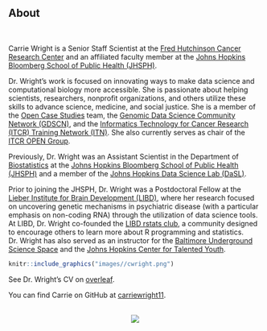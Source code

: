 ###
###
&nbsp;
&nbsp;
&nbsp;
&nbsp;
&nbsp;

## About {.tabset .tabset-fade}
&nbsp;



Carrie Wright is a Senior Staff Scientist at the [Fred Hutchinson Cancer Research Center](https://www.fredhutch.org/) and an affiliated faculty member at the [Johns Hopkins Bloomberg School of Public Health (JHSPH)](https://www.jhsph.edu/).

Dr. Wright's work is focused on innovating ways to make data science and computational biology more accessible. She is passionate about helping scientists, researchers, nonprofit organizations, and others utilize these skills to advance science, medicine, and social justice. She is a member of the [Open Case Studies](https://opencasestudies.github.io/) team, the [Genomic Data Science Community Network (GDSCN)](https://www.gdscn.org/home), and the [Informatics Technology for Cancer Research (ITCR) Training Network (ITN)](https://www.itcrtraining.org/). She also currently serves as chair of the [ITCR OPEN Group](https://www.itcrtraining.org/open).  

Previously, Dr. Wright was an Assistant Scientist in the Department of [Biostatistics](https://www.jhsph.edu/departments/biostatistics/) at the [Johns Hopkins Bloomberg School of Public Health (JHSPH)](https://www.jhsph.edu/) and a member of the [Johns Hopkins Data Science Lab (DaSL)](https://jhudatascience.org/).

Prior to joining the JHSPH, Dr. Wright was a Postdoctoral Fellow at the [Lieber Institute for Brain Development (LIBD)](https://www.libd.org/), where her research focused on uncovering genetic mechanisms in psychiatric disease (with a particular emphasis on non-coding RNA) through the utilization of data science tools. At LIBD, Dr. Wright co-founded the [LIBD rstats club](http://research.libd.org/rstatsclub/), a community designed to encourage others to learn more about R programming and statistics. Dr. Wright has also served as an instructor for the [Baltimore Underground Science Space](http://www.bugssonline.org/) and the [Johns Hopkins Center for Talented Youth](https://cty.jhu.edu/).

```r
knitr::include_graphics("images//cwright.png")
```

See Dr. Wright's CV on [overleaf](https://www.overleaf.com/read/jkhxnxcyctjn).
&nbsp;

You can find Carrie on GitHub at [carriewright11](https://github.com/carriewright11/).



&nbsp;<center>
![](http://ghchart.rshah.org/DA2536/carriewright11.svg){width=500px, }
</center>

&nbsp;
&nbsp;


<script type="text/javascript" id="clustrmaps" src="//cdn.clustrmaps.com/map_v2.js?cl=0e1633&w=300&t=tt&d=mMJdncczrKczeO0j6-ofVvIOdAmrUwpy0FcAIJeCdV0&co=0b4975&cmo=3acc3a&cmn=ff5353&ct=cdd4d9"></script>


<!-- <script type='text/javascript' id='clustrmaps' src='//cdn.clustrmaps.com/map_v2.js?cl=0e1633&w=300&t=n&d=mMJdncczrKczeO0j6-ofVvIOdAmrUwpy0FcAIJeCdV0&co=0b4975&ct=cdd4d9&cmo=3acc3a&cmn=ff5353'></script> -->
